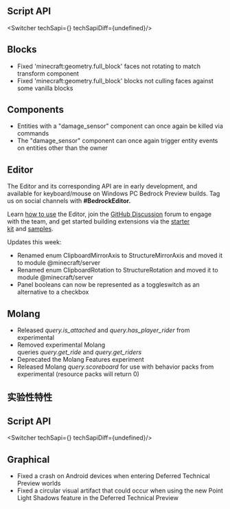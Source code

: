 




## **Script API**

<Switcher techSapi={<TechSapiStable/>} techSapiDiff={undefined}/>

## Blocks

-   Fixed 'minecraft:geometry.full\_block' faces not rotating to match transform component
-   Fixed 'minecraft:geometry.full\_block' blocks not culling faces against some vanilla blocks 

## Components

-   Entities with a "damage\_sensor" component can once again be killed via commands
-   The "damage\_sensor" component can once again trigger entity events on entities other than the owner 

## Editor

The Editor and its corresponding API are in early development, and available for keyboard/mouse on Windows PC Bedrock Preview builds. Tag us on social channels with **#BedrockEditor.**

Learn [how to use](https://aka.ms/LearnEditor) the Editor, join the [GitHub Discussion](https://github.com/Mojang/minecraft-editor/discussions) forum to engage with the team, and get started building extensions via the [starter kit](https://github.com/Mojang/minecraft-editor-extension-starter-kit) and [samples](https://github.com/Mojang/minecraft-editor-extension-samples).

Updates this week:

-   Renamed enum ClipboardMirrorAxis to StructureMirrorAxis and moved it to module @minecraft/server
-   Renamed enum ClipboardRotation to StructureRotation and moved it to module @minecraft/server
-   Panel booleans can now be represented as a toggleswitch as an alternative to a checkbox

## Molang

-   Released _query.is\_attached_ and _query.has\_player\_rider_ from experimental
-   Removed experimental Molang queries _query.get\_ride_ and _query.get\_riders_
-   Deprecated the Molang Features experiment
-   Released Molang _query.scoreboard_ for use with behavior packs from experimental (resource packs will return 0) 




<h2 className="experimental_divider">实验性特性</h2>





## **Script API**

<Switcher techSapi={<TechSapiExp/>} techSapiDiff={undefined}/>

## Graphical

-   Fixed a crash on Android devices when entering Deferred Technical Preview worlds 
-   Fixed a circular visual artifact that could occur when using the new Point Light Shadows feature in the Deferred Technical Preview